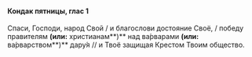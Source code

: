 #### Кондак пятницы, глас 1

Спаси, Господи, народ Свой / и благослови достояние Своё, / победу правителям **(или:** христианам**)** над ва́рварами **(или:** ва́рварством**)** дару́я // и Твоё защищая Крестом Твоим общество.
